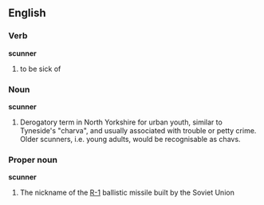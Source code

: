 ==English==
===Verb===
'''scunner'''
# to be sick of

===Noun===
'''scunner'''
# Derogatory term in North Yorkshire for urban youth, similar to Tyneside's "charva", and usually associated with trouble or petty crime.  Older scunners, i.e. young adults, would be recognisable as chavs.

===Proper noun===
'''scunner'''
# The nickname of the [[R-1]] ballistic missile built by the Soviet Union